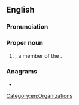 {{also|Aant|aan't}}
==English==

===Pronunciation===
{{rfp|en|as a word or as initialism?}}

===Proper noun===
{{en-proper noun}}

# {{initialism of|en|[[automobile|Automobile]] [[association|Association]] of the [[Northern Territory]]|nodot=1}}, a member of the {{w|Australian Automobile Association}}.

===Anagrams===
* {{anagrams|en|a=aant|ANTA|Anat|Nata|Tana|anat.|anta|naat|taan|tana}}

[[Category:en:Organizations]]